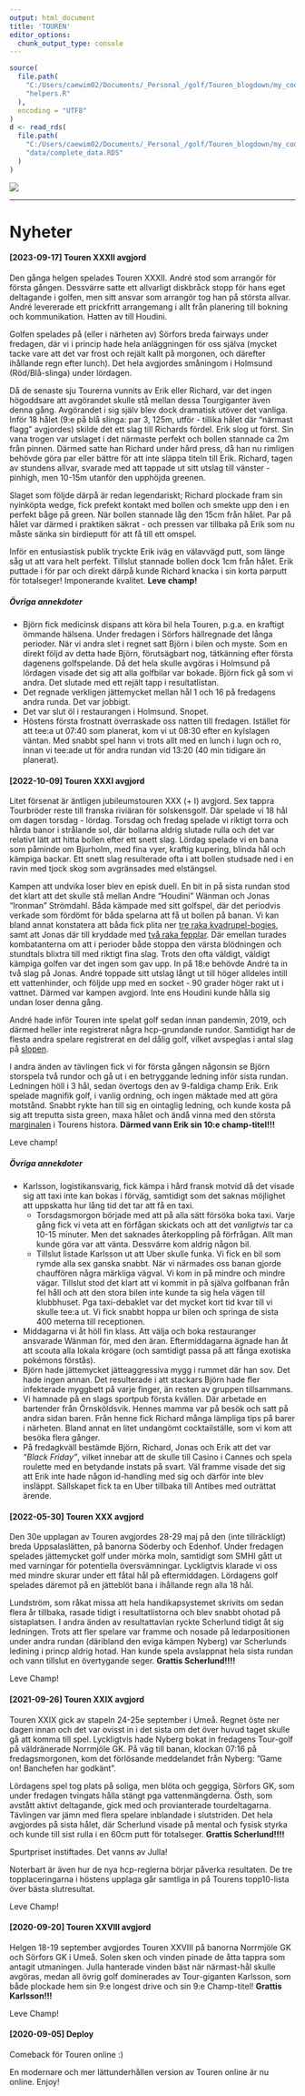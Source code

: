 ---
output: html_document
title: 'TOUREN'
editor_options: 
  chunk_output_type: console
---
```{r source-data, include=FALSE}
source(
  file.path(
    "C:/Users/caewim02/Documents/_Personal_/golf/Touren_blogdown/my_code",
    "helpers.R"
  ),
  encoding = "UTF8"
)
d <- read_rds(
  file.path(
    "C:/Users/caewim02/Documents/_Personal_/golf/Touren_blogdown/my_code",
    "data/complete_data.RDS"
  )
)
```

![](/img/logo/logo200.gif)

<hr>

# Nyheter

#### [2023-09-17] Touren XXXII avgjord
Den gånga helgen spelades Touren XXXII. André stod som arrangör för första
gången. Dessvärre satte ett allvarligt diskbråck stopp för hans eget deltagande
i golfen, men sitt ansvar som arrangör tog han på största allvar. André
levererade ett prickfritt arrangemang i allt från planering till bokning och
kommunikation. Hatten av till Houdini.

Golfen spelades på (eller i närheten av) Sörfors breda fairways under
fredagen, där vi i princip hade hela anläggningen för oss själva (mycket tacke
vare att det var frost och rejält kallt på morgonen, och därefter ihållande regn
efter lunch). Det hela avgjordes småningom i Holmsund (Röd/Blå-slinga) under
lördagen.

Då de senaste sju Tourerna vunnits av Erik eller Richard, var det ingen
högoddsare att avgörandet skulle stå mellan dessa Tourgiganter även denna gång.
Avgörandet i sig själv blev dock dramatisk utöver det vanliga. Inför 18 hålet
(9:e på blå slinga: par 3, 125m, utför - tillika hålet där "närmast flagg"
avgjordes) skilde det ett slag till Richards fördel. Erik slog ut först. Sin
vana trogen var utslaget i det närmaste perfekt och bollen stannade ca 2m från
pinnen. Därmed satte han Richard under hård press, då han nu rimligen behövde
göra par eller bättre för att inte släppa titeln till Erik. Richard, tagen av
stundens allvar, svarade med att tappade ut sitt utslag till vänster - pinhigh,
men 10-15m utanför den upphöjda greenen.

Slaget som följde därpå är redan legendariskt; Richard plockade fram sin
nyinköpta wedge, fick prefekt kontakt med bollen och smekte upp den i en perfekt
båge på green. När bollen stannade låg den 15cm från hålet. Par på hålet var
därmed i praktiken säkrat - och pressen var tillbaka på Erik som nu måste sänka
sin birdieputt för att få till ett omspel.

Inför en entusiastisk publik tryckte Erik iväg en välavvägd putt, som länge såg
ut att vara helt perfekt. Tillslut stannade bollen dock 1cm från hålet. Erik
puttade i för par och direkt därpå kunde Richard knacka i sin korta parputt för
totalseger! Imponerande kvalitet. <b> Leve champ! </b>


##### Övriga annekdoter

+ Björn fick medicinsk dispans att köra bil hela Touren, p.g.a. en kraftigt
ömmande hälsena. Under fredagen i Sörfors hällregnade det långa perioder. När vi
andra slet i regnet satt Björn i bilen och myste. Som en direkt följd av detta
hade Björn, förutsägbart nog, tätkänning efter första dagenens golfspelande. Då
det hela skulle avgöras i Holmsund på lördagen visade det sig att alla golfbilar
var bokade. Björn fick gå som vi andra. Det slutade med ett rejält tapp i
resultatlistan.
+ Det regnade verkligen jättemycket mellan hål 1 och 16 på fredagens andra
runda. Det var jobbigt.
+ Det var slut öl i restaurangen i Holmsund. Snopet.
+ Höstens första frostnatt överraskade oss natten till fredagen. Istället för
att tee:a ut 07:40 som planerat, kom vi ut 08:30 efter en kylslagen väntan. Med
snabbt spel hann vi trots allt med en lunch i lugn och ro, innan vi tee:ade ut
för andra rundan vid 13:20 (40 min tidigare än planerat).


#### [2022-10-09] Touren XXXI avgjord
Litet försenat är äntligen jubileumstouren XXX (+ I) avgjord. Sex tappra
Tourbröder reste till franska riviäran för solskensgolf. Där spelade vi 18 hål
om dagen torsdag - lördag. Torsdag och fredag spelade vi riktigt torra och hårda
banor i strålande sol, där bollarna aldrig slutade rulla och det var relativt
lätt att hitta bollen efter ett snett slag. Lördag spelade vi en bana som
påminde om Bjurholm, med fina vyer, kraftig kupering, blinda hål och kämpiga
backar. Ett snett slag resulterade ofta i att bollen studsade ned i en ravin 
med tjock skog som avgränsades med elstängsel.

Kampen att undvika loser blev en episk duell. En bit in på sista rundan stod det
klart att det skulle stå mellan Andre "Houdini" Wänman och Jonas "Ironman"
Strömdahl. Båda kämpade med sitt golfspel, där det periodvis verkade som fördömt
för båda spelarna att få ut bollen på banan. 
Vi kan bland annat konstatera att båda fick plita ner 
[tre raka kvadrupel-bogies](/stats/consecutiveruns/#q-bogey), samt att Jonas där
till kryddade med [två raka fepplar](/stats/consecutiveruns/#fepple). Där
emellan turades kombatanterna om att i perioder både stoppa den värsta
blödningen och stundtals blixtra till med riktigt fina slag. Trots den ofta
väldigt, väldigt kämpiga golfen var det ingen som gav upp. In på 18:e behövde
André ta in två slag på Jonas. André toppade sitt utslag långt ut till höger
alldeles intill ett vattenhinder, och följde upp med en socket - 90 grader höger
rakt ut i vattnet. Därmed var kampen avgjord. Inte ens Houdini kunde hålla sig
undan loser denna gång.

André hade inför Touren inte spelat golf sedan innan pandemin, 2019, och därmed
heller inte registrerat några hcp-grundande rundor. Samtidigt har de flesta 
andra spelare registrerat en del dålig golf, vilket avspeglas i antal slag
på [slopen](/stats/shotsgiven/). 

I andra änden av tävlingen fick vi för första gången någonsin se Björn storspela
två rundor och gå ut i en betryggande ledning inför sista rundan. Ledningen höll
i 3 hål, sedan övertogs den av 9-faldiga champ Erik. Erik spelade magnifik golf,
i vanlig ordning, och ingen mäktade med att göra motstånd. Snabbt rykte han till
sig en ointaglig ledning, och kunde kosta på sig att treputta sista green, maxa
hålet och ändå vinna med den största [marginalen](/stats/margins/) i Tourens
histora. **Därmed vann Erik sin 10:e champ-titel!!!**


Leve champ!

##### Övriga annekdoter

+ Karlsson, logistikansvarig, fick kämpa i hård fransk motvid då det visade sig
att taxi inte kan bokas i förväg, samtidigt som det saknas möjlighet att 
uppskatta hur lång tid det tar att få en taxi.
  + Torsdagsmorgon började med att på alla sätt försöka boka taxi. Varje gång 
  fick vi veta att en förfågan skickats och att det _vanligtvis_ tar ca 10-15 
  minuter. Men det saknades återkoppling på förfrågan. Allt man kunde göra var 
  att vänta. Dessvärre kom aldrig någon bil.
  + Tillslut listade Karlsson ut att Uber skulle funka. Vi fick en bil som rymde
  alla sex ganska snabbt. När vi närmades oss banan gjorde chauffören några 
  märkliga vägval. Vi kom in på mindre och mindre vägar. Tillslut stod det klart
  att vi kommit in på själva golfbanan från fel håll och att den stora bilen
  inte kunde ta sig hela vägen till klubbhuset. Pga taxi-debaklet var det mycket
  kort tid kvar till vi skulle tee:a ut. Vi fick snabbt hoppa ur bilen och
  springa de sista 400 meterna till receptionen.
+ Middagarna vi åt höll fin klass. Att välja och boka restauranger ansvarade
Wänman för, med den äran. Eftermiddagarna ägnade han åt att scouta alla lokala
krögare (och samtidigt passa på att fånga exotiska pokémons förstås).
+ Björn hade jättemycket jätteaggressiva mygg i rummet där han sov. Det hade 
ingen annan. Det resulterade i att stackars Björn hade fler infekterade myggbett
på varje finger, än resten av gruppen tillsammans. 
+ Vi hamnade på en slags sportpub första kvällen. Där arbetade en bartender från
Örnsköldsvik. Hennes mamma var på besök och satt på andra sidan baren. Från henne
fick Richard många lämpliga tips på barer i närheten. Bland annat en litet 
undangömt cocktailställe, som vi kom att besöka flera gånger. 
+ På fredagkväll bestämde Björn, Richard, Jonas och Erik att det var 
  _"Black Friday"_, vilket innebar att de skulle till Casino i Cannes och 
  spela roulette med en betydande instats på svart. Väl framme visade det sig 
  att Erik inte hade någon id-handling med sig och därför inte blev insläppt.
  Sällskapet fick ta en Uber tillbaka till Antibes med outrättat ärende.




#### [2022-05-30] Touren XXX avgjord
Den 30e upplagan av Touren avgjordes 28-29 maj på den (inte tillräckligt) breda
Uppsalaslätten, på banorna Söderby och Edenhof. Under fredagen spelades 
jättemycket golf under mörka moln, samtidigt som SMHI gått ut med varningar 
för potentiella översvämningar. Lyckligtvis klarade vi oss med mindre skurar 
under ett fåtal hål på eftermiddagen. Lördagens golf spelades däremot på en 
jätteblöt bana i ihållande regn alla 18 hål. 

Lundström, som råkat missa att hela handikapsystemet skrivits om sedan flera år tillbaka, rasade tidigt i resultatlistorna och blev snabbt ohotad på 
sistaplatsen. I andra änden av resultattavlan ryckte Scherlund tidigt åt sig 
ledningen. Trots att fler spelare var framme och nosade på ledarpositionen under
andra rundan (däribland den eviga kämpen Nyberg) var Scherlunds ledining i 
princp aldrig hotad. Han kunde spela avslappnat hela sista rundan och vann 
tillslut en övertygande seger. **Grattis Scherlund!!!!**

Leve Champ!


#### [2021-09-26] Touren XXIX avgjord
Touren XXIX gick av stapeln 24-25e september i Umeå. Regnet öste ner dagen innan 
och det var ovisst in i det sista om det över huvud taget skulle gå att komma 
till spel. Lyckligtvis hade Nyberg bokat in fredagens Tour-golf på väldränerade 
Norrmjöle GK. På väg till banan, klockan 07:16 på fredagsmorgonen, kom det 
förlösande meddelandet från Nyberg: ”Game on! Banchefen har godkänt”.

Lördagens spel tog plats på soliga, men blöta och geggiga, Sörfors GK, som under
fredagen tvingats hålla stängt pga vattenmängderna. Östh, som avstått aktivt 
deltagande, gick med och provianterade tourdeltagarna. Tävlingen var jämn med 
flera spelare inblandade i slutstriden. Det hela avgjordes på sista hålet, där 
Scherlund visade på mental och fysisk styrka och kunde till sist rulla i en 60cm 
putt för totalseger. **Grattis Scherlund!!!!**

Spurtpriset instiftades. Det vanns av Julla!

Noterbart är även hur de nya hcp-reglerna börjar påverka resultaten. De tre 
topplaceringarna i höstens upplaga går samtliga in på Tourens topp10-lista över
bästa slutresultat.

Leve Champ!



#### [2020-09-20] Touren XXVIII avgjord
Helgen 18-19 september avgjordes Touren XXVIII på banorna Norrmjöle GK och 
Sörfors GK i Umeå. Solen sken och vinden pinade de åtta tappra som antagit
utmaningen. Julla hanterade vinden bäst när närmast-hål skulle avgöras, medan 
all övrig golf dominerades av Tour-giganten Karlsson, som både plockade hem 
sin 9:e longest drive och sin 9:e Champ-titel! **Grattis Karlsson!!!**

Leve Champ!


#### [2020-09-05] Deploy
Comeback för Touren online :)

En modernare och mer lättunderhållen version av Touren online är nu online.
Enjoy!
